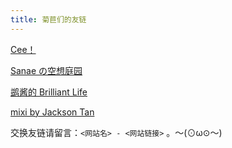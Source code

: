 ```yaml
---
title: 菊苣们的友链
---
```


[Cee！](https://blog.cee.moe/)

[Sanae の空想庭园](http://blog.kochiya.me/)

[鹚酱的 Brilliant Life](https://brilliant.run/)

[mixi by Jackson Tan](http://g.mixi.moe/)

交换友链请留言：`<网站名> - <网站链接>` 。〜(⊙ω⊙〜)
